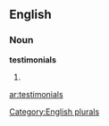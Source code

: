 
==English==

===Noun===
'''testimonials'''

# {{plural of|[[testimonial]]}}

[[Category:English plurals]]

[[ar:testimonials]]